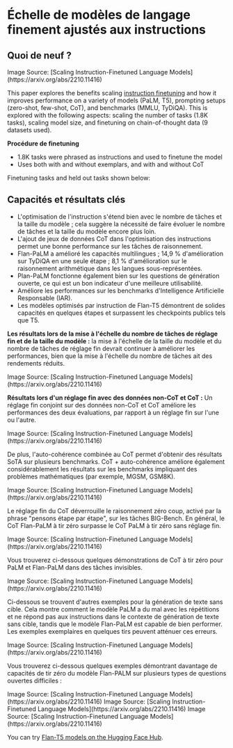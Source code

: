 # Échelle de modèles de langage finement ajustés aux instructions


## Quoi de neuf ?

<Screenshot src={FLAN1} alt="FLAN1" />
Image Source: [Scaling Instruction-Finetuned Language Models](https://arxiv.org/abs/2210.11416)

This paper explores the benefits scaling [instruction finetuning](https://arxiv.org/pdf/2109.01652.pdf) and how it improves performance on a variety of models (PaLM, T5), prompting setups (zero-shot, few-shot, CoT), and benchmarks (MMLU, TyDiQA). This is explored with the following aspects: scaling the number of tasks (1.8K tasks), scaling model size, and finetuning on chain-of-thought data (9 datasets used).

**Procédure de finetuning**
- 1.8K tasks were phrased as instructions and used to finetune the model
- Uses both with and without exemplars, and with and without CoT

Finetuning tasks and held out tasks shown below:

<Screenshot src={FLAN11} alt="FLAN11" />

## Capacités et résultats clés

- L'optimisation de l'instruction s'étend bien avec le nombre de tâches et la taille du modèle ; cela suggère la nécessité de faire évoluer le nombre de tâches et la taille du modèle encore plus loin.
- L'ajout de jeux de données CoT dans l'optimisation des instructions permet une bonne performance sur les tâches de raisonnement.
- Flan-PaLM a amélioré les capacités multilingues ; 14,9 % d'amélioration sur TyDiQA en une seule étape ; 8,1 % d'amélioration sur le raisonnement arithmétique dans les langues sous-représentées.
- Plan-PaLM fonctionne également bien sur les questions de génération ouverte, ce qui est un bon indicateur d'une meilleure utilisabilité.
- Améliore les performances sur les benchmarks d'Intelligence Artificielle Responsable (IAR).
- Les modèles optimisés par instruction de Flan-T5 démontrent de solides capacités en quelques étapes et surpassent les checkpoints publics tels que T5.


**Les résultats lors de la mise à l'échelle du nombre de tâches de réglage fin et de la taille du modèle :** la mise à l'échelle de la taille du modèle et du nombre de tâches de réglage fin devrait continuer à améliorer les performances, bien que la mise à l'échelle du nombre de tâches ait des rendements réduits.

<Screenshot src={FLAN2} alt="FLAN2" />
Image Source: [Scaling Instruction-Finetuned Language Models](https://arxiv.org/abs/2210.11416)

**Résultats lors d'un réglage fin avec des données non-CoT et CoT :** Un réglage fin conjoint sur des données non-CoT et CoT améliore les performances des deux évaluations, par rapport à un réglage fin sur l'une ou l'autre.

<Screenshot src={FLAN3} alt="FLAN3" />
Image Source: [Scaling Instruction-Finetuned Language Models](https://arxiv.org/abs/2210.11416)

De plus, l'auto-cohérence combinée au CoT permet d'obtenir des résultats SoTA sur plusieurs benchmarks. CoT + auto-cohérence améliore également considérablement les résultats sur les benchmarks impliquant des problèmes mathématiques (par exemple, MGSM, GSM8K).

<Screenshot src={FLAN4} alt="FLAN4" />
Image Source: [Scaling Instruction-Finetuned Language Models](https://arxiv.org/abs/2210.11416)

Le réglage fin du CoT déverrouille le raisonnement zéro coup, activé par la phrase "pensons étape par étape", sur les tâches BIG-Bench. En général, le CoT Flan-PaLM à tir zéro surpasse le CoT PaLM à tir zéro sans réglage fin.

<Screenshot src={FLAN6} alt="FLAN6" />
Image Source: [Scaling Instruction-Finetuned Language Models](https://arxiv.org/abs/2210.11416)

Vous trouverez ci-dessous quelques démonstrations de CoT à tir zéro pour PaLM et Flan-PaLM dans des tâches invisibles.

<Screenshot src={FLAN5} alt="FLAN5" />
Image Source: [Scaling Instruction-Finetuned Language Models](https://arxiv.org/abs/2210.11416)

Ci-dessous se trouvent d'autres exemples pour la génération de texte sans cible. Cela montre comment le modèle PaLM a du mal avec les répétitions et ne répond pas aux instructions dans le contexte de génération de texte sans cible, tandis que le modèle Flan-PaLM est capable de bien performer. Les exemples exemplaires en quelques tirs peuvent atténuer ces erreurs. 

<Screenshot src={FLAN7} alt="FLAN7" />
Image Source: [Scaling Instruction-Finetuned Language Models](https://arxiv.org/abs/2210.11416)

Vous trouverez ci-dessous quelques exemples démontrant davantage de capacités de tir zéro du modèle Flan-PALM sur plusieurs types de questions ouvertes difficiles :

<Screenshot src={FLAN8} alt="FLAN8" />
Image Source: [Scaling Instruction-Finetuned Language Models](https://arxiv.org/abs/2210.11416)


<Screenshot src={FLAN9} alt="FLAN9" />
Image Source: [Scaling Instruction-Finetuned Language Models](https://arxiv.org/abs/2210.11416)

<Screenshot src={FLAN10} alt="FLAN10" />
Image Source: [Scaling Instruction-Finetuned Language Models](https://arxiv.org/abs/2210.11416)

You can try [Flan-T5 models on the Hugging Face Hub](https://huggingface.co/google/flan-t5-xxl). 